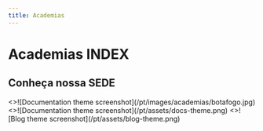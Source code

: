 ```yaml
---
title: Academias
---
```




# Academias INDEX

<OverviewPage filePath="/academias/index.mdx" lang="pt" />

## Conheça nossa SEDE

<Cards num={1}>
  <Cards.Card arrow title="Documentation theme" href="/docs/docs-theme/start">
    <>![Documentation theme screenshot](/pt/images/academias/botafogo.jpg)</>
  </Cards.Card>
</Cards>

<Cards num={2}>
  <Cards.Card arrow title="Documentation theme" href="/docs/docs-theme/start">
    <>![Documentation theme screenshot](/pt/assets/docs-theme.png)</>
  </Cards.Card>
  <Cards.Card arrow title="Blog theme" href="/docs/blog-theme/start">
    <>![Blog theme screenshot](/pt/assets/blog-theme.png)</>
  </Cards.Card>
</Cards>
